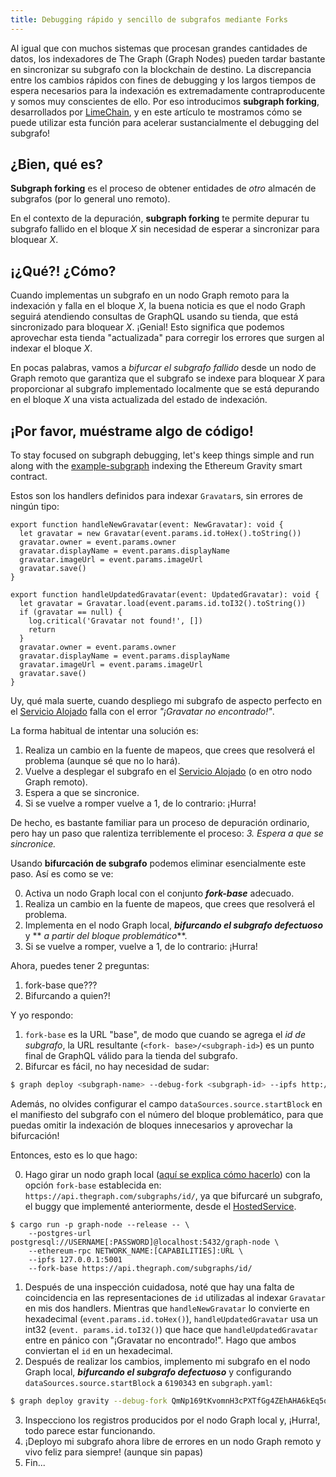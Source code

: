 ```yaml
---
title: Debugging rápido y sencillo de subgrafos mediante Forks
---
```


Al igual que con muchos sistemas que procesan grandes cantidades de datos, los indexadores de The Graph (Graph Nodes) pueden tardar bastante en sincronizar su subgrafo con la blockchain de destino. La discrepancia entre los cambios rápidos con fines de debugging y los largos tiempos de espera necesarios para la indexación es extremadamente contraproducente y somos muy conscientes de ello. Por eso introducimos **subgraph forking**, desarrollados por [LimeChain](https://limechain.tech/), y en este artículo te mostramos cómo se puede utilizar esta función para acelerar sustancialmente el debugging del subgrafo!

## ¿Bien, qué es?

**Subgraph forking** es el proceso de obtener entidades de _otro_ almacén de subgrafos (por lo general uno remoto).

En el contexto de la depuración, **subgraph forking** te permite depurar tu subgrafo fallido en el bloque _X_ sin necesidad de esperar a sincronizar para bloquear _X_.

## ¡¿Qué?! ¿Cómo?

Cuando implementas un subgrafo en un nodo Graph remoto para la indexación y falla en el bloque _X_, la buena noticia es que el nodo Graph seguirá atendiendo consultas de GraphQL usando su tienda, que está sincronizado para bloquear _X_. ¡Genial! Esto significa que podemos aprovechar esta tienda "actualizada" para corregir los errores que surgen al indexar el bloque _X_.

En pocas palabras, vamos a _bifurcar el subgrafo fallido_ desde un nodo de Graph remoto que garantiza que el subgrafo se indexe para bloquear *X* para proporcionar al subgrafo implementado localmente que se está depurando en el bloque _X_ una vista actualizada del estado de indexación.

## ¡Por favor, muéstrame algo de código!

To stay focused on subgraph debugging, let's keep things simple and run along with the [example-subgraph](https://github.com/graphprotocol/graph-tooling/tree/main/examples/ethereum-gravatar) indexing the Ethereum Gravity smart contract.

Estos son los handlers definidos para indexar `Gravatar`s, sin errores de ningún tipo:

```tsx
export function handleNewGravatar(event: NewGravatar): void {
  let gravatar = new Gravatar(event.params.id.toHex().toString())
  gravatar.owner = event.params.owner
  gravatar.displayName = event.params.displayName
  gravatar.imageUrl = event.params.imageUrl
  gravatar.save()
}

export function handleUpdatedGravatar(event: UpdatedGravatar): void {
  let gravatar = Gravatar.load(event.params.id.toI32().toString())
  if (gravatar == null) {
    log.critical('Gravatar not found!', [])
    return
  }
  gravatar.owner = event.params.owner
  gravatar.displayName = event.params.displayName
  gravatar.imageUrl = event.params.imageUrl
  gravatar.save()
}
```

Uy, qué mala suerte, cuando despliego mi subgrafo de aspecto perfecto en el [Servicio Alojado](https://thegraph.com/hosted-service/) falla con el error _"¡Gravatar no encontrado!"_.

La forma habitual de intentar una solución es:

1. Realiza un cambio en la fuente de mapeos, que crees que resolverá el problema (aunque sé que no lo hará).
2. Vuelve a desplegar el subgrafo en el [Servicio Alojado](https://thegraph.com/hosted-service/) (o en otro nodo Graph remoto).
3. Espera a que se sincronice.
4. Si se vuelve a romper vuelve a 1, de lo contrario: ¡Hurra!

De hecho, es bastante familiar para un proceso de depuración ordinario, pero hay un paso que ralentiza terriblemente el proceso: _3. Espera a que se sincronice._

Usando **bifurcación de subgrafo** podemos eliminar esencialmente este paso. Así es como se ve:

0. Activa un nodo Graph local con el conjunto **_fork-base_** adecuado.
1. Realiza un cambio en la fuente de mapeos, que crees que resolverá el problema.
2. Implementa en el nodo Graph local, **_bifurcando el subgrafo defectuoso_** y ** _a partir del bloque problemático_**.
3. Si se vuelve a romper, vuelve a 1, de lo contrario: ¡Hurra!

Ahora, puedes tener 2 preguntas:

1. fork-base que???
2. Bifurcando a quien?!

Y yo respondo:

1. `fork-base` es la URL "base", de modo que cuando se agrega el _id de subgrafo_, la URL resultante (`<fork- base>/<subgraph-id>`) es un punto final de GraphQL válido para la tienda del subgrafo.
2. Bifurcar es fácil, no hay necesidad de sudar:

```bash
$ graph deploy <subgraph-name> --debug-fork <subgraph-id> --ipfs http://localhost:5001 --node http://localhost:8020
```

Además, no olvides configurar el campo `dataSources.source.startBlock` en el manifiesto del subgrafo con el número del bloque problemático, para que puedas omitir la indexación de bloques innecesarios y aprovechar la bifurcación!

Entonces, esto es lo que hago:

0. Hago girar un nodo graph local ([aquí se explica cómo hacerlo](https://github.com/graphprotocol/graph-node#running-a-local-graph-node)) con la opción `fork-base` establecida en: `https://api.thegraph.com/subgraphs/id/`, ya que bifurcaré un subgrafo, el buggy que implementé anteriormente, desde el [HostedService](https://thegraph.com/hosted-service/).

```
$ cargo run -p graph-node --release -- \
    --postgres-url postgresql://USERNAME[:PASSWORD]@localhost:5432/graph-node \
    --ethereum-rpc NETWORK_NAME:[CAPABILITIES]:URL \
    --ipfs 127.0.0.1:5001
    --fork-base https://api.thegraph.com/subgraphs/id/
```

1. Después de una inspección cuidadosa, noté que hay una falta de coincidencia en las representaciones de `id` utilizadas al indexar `Gravatar` en mis dos handlers. Mientras que `handleNewGravatar` lo convierte en hexadecimal (`event.params.id.toHex()`), `handleUpdatedGravatar` usa un int32 (`event. params.id.toI32()`) que hace que `handleUpdatedGravatar` entre en pánico con "¡Gravatar no encontrado!". Hago que ambos conviertan el `id` en un hexadecimal.
2. Después de realizar los cambios, implemento mi subgrafo en el nodo Graph local, **_bifurcando el subgrafo defectuoso_** y configurando `dataSources.source.startBlock` a `6190343` en `subgraph.yaml`:

```bash
$ graph deploy gravity --debug-fork QmNp169tKvomnH3cPXTfGg4ZEhAHA6kEq5oy1XDqAxqHmW --ipfs http://localhost:5001 --node http://localhost:8020
```

3. Inspecciono los registros producidos por el nodo Graph local y, ¡Hurra!, todo parece estar funcionando.
4. ¡Deployo mi subgrafo ahora libre de errores en un nodo Graph remoto y vivo feliz para siempre! (aunque sin papas)
5. Fin...
